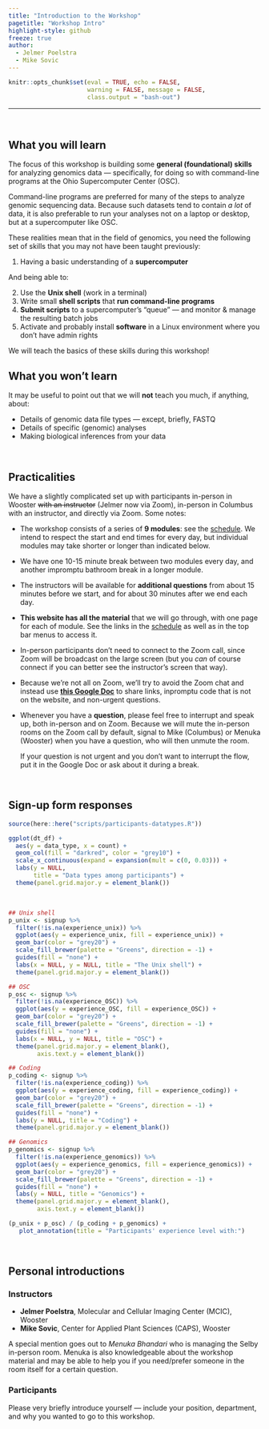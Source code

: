 ```yaml
---
title: "Introduction to the Workshop"
pagetitle: "Workshop Intro"
highlight-style: github
freeze: true
author:
  - Jelmer Poelstra
  - Mike Sovic
---
```


```r
knitr::opts_chunk$set(eval = TRUE, echo = FALSE,
                      warning = FALSE, message = FALSE,
                      class.output = "bash-out")
```

-----

<br>

## What you will learn

The focus of this workshop is building some **general (foundational) skills**
for analyzing genomics data &mdash;
specifically, for doing so with command-line programs at the Ohio Supercomputer
Center (OSC).

Command-line programs are preferred for many of the steps to analyze genomic
sequencing data.
Because such datasets tend to contain _a lot_ of data,
it is also preferable to run your analyses not on a laptop or desktop,
but at a supercomputer like OSC.

These realities mean that in the field of genomics,
you need the following set of skills
that you may not have been taught previously:

1. Having a basic understanding of a **supercomputer**

And being able to:

2. Use the **Unix shell** (work in a terminal)
3. Write small **shell scripts** that **run command-line programs**
4. **Submit scripts** to a supercomputer's "queue" &mdash;
   and monitor & manage the resulting batch jobs
5. Activate and probably install **software** in a Linux environment where you
   don't have admin rights
  
We will teach the basics of these skills during this workshop!

:::{.callout-caution}
## What you won't learn

It may be useful to point out that we will **not** teach you much,
if anything, about:

- Details of genomic data file types &mdash; except, briefly, FASTQ
- Details of specific (genomic) analyses
- Making biological inferences from your data
:::

<br>

## Practicalities

We have a slightly complicated set up with participants in-person in Wooster
~~with an instructor~~ (Jelmer now via Zoom),
in-person in Columbus with an instructor,
and directly via Zoom.
Some notes:

- The workshop consists of a series of **9 modules**:
  see the [schedule](../index.qmd).
  We intend to respect the start and end times for every day,
  but individual modules may take shorter or longer than indicated below.
  
- We have one 10-15 minute break between two modules every day,
  and another impromptu bathroom break in a longer module.
  
- The instructors will be available for **additional questions**
  from about 15 minutes before we start,
  and for about 30 minutes after we end each day.

- **This website has all the material** that we will go through,
  with one page for each of module.
  See the links in the [schedule](../index.qmd) as well as in the top bar menus
  to access it.

- In-person participants don't need to connect to the Zoom call,
  since Zoom will be broadcast on the large screen
  (but you _can_ of course connect
  if you can better see the instructor's screen that way).

- Because we're not all on Zoom,
  we'll try to avoid the Zoom chat and instead use
  **[this Google Doc](https://docs.google.com/document/d/1M_BSRtnG3QYjntpgxbMENr_ZJGrA35B1e7E0Dn0hK5Q/edit?usp=sharing)**
  to share links, inpromptu code that is not on the website,
  and non-urgent questions.
  
- Whenever you have a **question**,
  please feel free to interrupt and speak up,
  both in-person and on Zoom.
  Because we will mute the in-person rooms on the Zoom call by default,
  signal to Mike (Columbus) or Menuka (Wooster) when you have a question,
  who will then unmute the room.
  
  If your question is not urgent and you don't want to interrupt the flow,
  put it in the Google Doc or ask about it during a break.

<br>

## Sign-up form responses

```r
source(here::here("scripts/participants-datatypes.R"))
```

```r
ggplot(dt_df) +
  aes(y = data_type, x = count) +
  geom_col(fill = "darkred", color = "grey10") +
  scale_x_continuous(expand = expansion(mult = c(0, 0.03))) +
  labs(y = NULL,
       title = "Data types among participants") +
  theme(panel.grid.major.y = element_blank())
```

<br>

```r
## Unix shell
p_unix <- signup %>%
  filter(!is.na(experience_unix)) %>%
  ggplot(aes(y = experience_unix, fill = experience_unix)) +
  geom_bar(color = "grey20") +
  scale_fill_brewer(palette = "Greens", direction = -1) +
  guides(fill = "none") +
  labs(x = NULL, y = NULL, title = "The Unix shell") +
  theme(panel.grid.major.y = element_blank())

## OSC
p_osc <- signup %>%
  filter(!is.na(experience_OSC)) %>%
  ggplot(aes(y = experience_OSC, fill = experience_OSC)) +
  geom_bar(color = "grey20") +
  scale_fill_brewer(palette = "Greens", direction = -1) +
  guides(fill = "none") +
  labs(x = NULL, y = NULL, title = "OSC") +
  theme(panel.grid.major.y = element_blank(),
        axis.text.y = element_blank())

## Coding
p_coding <- signup %>%
  filter(!is.na(experience_coding)) %>%
  ggplot(aes(y = experience_coding, fill = experience_coding)) +
  geom_bar(color = "grey20") +
  scale_fill_brewer(palette = "Greens", direction = -1) +
  guides(fill = "none") +
  labs(y = NULL, title = "Coding") +
  theme(panel.grid.major.y = element_blank())

## Genomics
p_genomics <- signup %>%
  filter(!is.na(experience_genomics)) %>%
  ggplot(aes(y = experience_genomics, fill = experience_genomics)) +
  geom_bar(color = "grey20") +
  scale_fill_brewer(palette = "Greens", direction = -1) +
  guides(fill = "none") +
  labs(y = NULL, title = "Genomics") +
  theme(panel.grid.major.y = element_blank(),
        axis.text.y = element_blank())

(p_unix + p_osc) / (p_coding + p_genomics) +
   plot_annotation(title = "Participants' experience level with:")
```

<br>

## Personal introductions

### Instructors

- **Jelmer Poelstra**, Molecular and Cellular Imaging Center (MCIC), Wooster
- **Mike Sovic**, Center for Applied Plant Sciences (CAPS), Wooster

A special mention goes out to _Menuka Bhandari_ who is managing the Selby
in-person room. Menuka is also knowledgeable about the workshop material
and may be able to help you if you need/prefer someone in the room itself
for a certain question.

### Participants

Please very briefly introduce yourself &mdash;
include your position, department, and why you wanted to go to this workshop.
